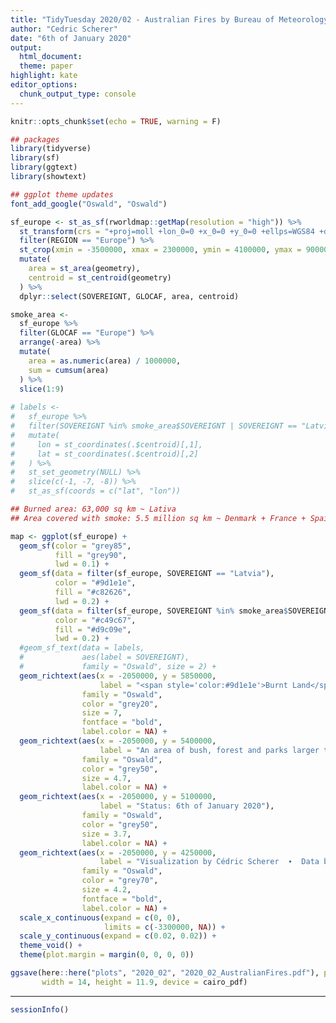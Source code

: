 ```yaml
---
title: "TidyTuesday 2020/02 - Australian Fires by Bureau of Meteorology"
author: "Cedric Scherer"
date: "6th of January 2020"
output:
  html_document:
  theme: paper
highlight: kate
editor_options:
  chunk_output_type: console
---
```

  
```r
knitr::opts_chunk$set(echo = TRUE, warning = F)
```

```r
## packages
library(tidyverse)
library(sf)
library(ggtext)
library(showtext)

## ggplot theme updates
font_add_google("Oswald", "Oswald")
```

```r
sf_europe <- st_as_sf(rworldmap::getMap(resolution = "high")) %>% 
  st_transform(crs = "+proj=moll +lon_0=0 +x_0=0 +y_0=0 +ellps=WGS84 +datum=WGS84 +units=m +no_defs") %>% 
  filter(REGION == "Europe") %>% 
  st_crop(xmin = -3500000, xmax = 2300000, ymin = 4100000, ymax = 9000000) %>% 
  mutate(
    area = st_area(geometry),
    centroid = st_centroid(geometry)
  ) %>% 
  dplyr::select(SOVEREIGNT, GLOCAF, area, centroid)

smoke_area <- 
  sf_europe %>% 
  filter(GLOCAF == "Europe") %>% 
  arrange(-area) %>% 
  mutate(
    area = as.numeric(area) / 1000000, 
    sum = cumsum(area)
  ) %>% 
  slice(1:9)
  
# labels <-
#   sf_europe %>% 
#   filter(SOVEREIGNT %in% smoke_area$SOVEREIGNT | SOVEREIGNT == "Latvia") %>% 
#   mutate(
#     lon = st_coordinates(.$centroid)[,1],
#     lat = st_coordinates(.$centroid)[,2]
#   ) %>% 
#   st_set_geometry(NULL) %>% 
#   slice(c(-1, -7, -8)) %>% 
#   st_as_sf(coords = c("lat", "lon"))

## Burned area: 63,000 sq km ~ Lativa
## Area covered with smoke: 5.5 million sq km ~ Denmark + France + Spain + Sweden + Norway + Germany + Finland + Poland + Italy 

map <- ggplot(sf_europe) +
  geom_sf(color = "grey85",
          fill = "grey90",
          lwd = 0.1) +
  geom_sf(data = filter(sf_europe, SOVEREIGNT == "Latvia"), 
          color = "#9d1e1e",
          fill = "#c82626",
          lwd = 0.2) +
  geom_sf(data = filter(sf_europe, SOVEREIGNT %in% smoke_area$SOVEREIGNT), 
          color = "#c49c67",
          fill = "#d9c09e",
          lwd = 0.2) +
  #geom_sf_text(data = labels,
  #             aes(label = SOVEREIGNT),
  #             family = "Oswald", size = 2) +
  geom_richtext(aes(x = -2050000, y = 5850000, 
                    label = "<span style='color:#9d1e1e'>Burnt Land</span> and <span style='color:#c49c67'>Plume of Smoke</span> Caused<br>by the Australian Bushfires in 2019/20<br>in Comparison to European Countries"),
                family = "Oswald",
                color = "grey20",
                size = 7,
                fontface = "bold",
                label.color = NA) +
  geom_richtext(aes(x = -2050000, y = 5400000, 
                    label = "An area of bush, forest and parks larger than <span style='color:#9d1e1e'>Latvia</span> have been burned<br>during a series of massive bushfires across Australia. Thick smoke<br>covering about the area of <span style='color:#c49c67'>Denmark (incl. Greenland and the Faroe<br>Islands), France, Spain, Sweden, Norway, Germany, Finland, Poland & Italy</span><br>has started drifting over the Pacific Ocean towards New Zealand."),
                family = "Oswald",
                color = "grey50",
                size = 4.7,
                label.color = NA) +
  geom_richtext(aes(x = -2050000, y = 5100000, 
                    label = "Status: 6th of January 2020"),
                family = "Oswald",
                color = "grey50",
                size = 3.7,
                label.color = NA) +
  geom_richtext(aes(x = -2050000, y = 4250000, 
                    label = "Visualization by Cédric Scherer  ∙  Data by NASA FIRMS & The Independent"),
                family = "Oswald",
                color = "grey70",
                size = 4.2,
                fontface = "bold",
                label.color = NA) +
  scale_x_continuous(expand = c(0, 0),
                     limits = c(-3300000, NA)) +
  scale_y_continuous(expand = c(0.02, 0.02)) +
  theme_void() + 
  theme(plot.margin = margin(0, 0, 0, 0))

ggsave(here::here("plots", "2020_02", "2020_02_AustralianFires.pdf"), plot = map,
       width = 14, height = 11.9, device = cairo_pdf)
```

***
  
```r
sessionInfo()
```

